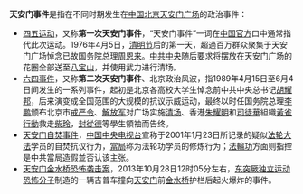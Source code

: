 '''天安门事件'''是指在不同时期发生在[[中国|中国]][[北京|北京]][[天安门广场|天安门广场]]的政治事件：
*[[四五运动|四五运动]]，又称'''第一次天安门事件'''，“天安门事件”一词在[[中華人民共和國政府|中国官方]]口中通常指代此次运动。1976年4月5日，[[清明节|清明节]]后的第一天，超過百万群众聚集于天安门广场悼念已故国务院总理[[周恩来|周恩来]]。[[中国共产党中央委员会|中共中央]]随后要求将摆放在天安门广场的花圈全部送至[[八宝山|八宝山]]，并使用武力进行清场。
*[[六四事件|六四事件]]，又称'''第二次天安门事件'''、北京政治风波，指1989年4月15日至6月4日间发生的一系列事件，起初是北京各高校大学生悼念前中共中央总书记[[胡耀邦|胡耀邦]]，后来演变成全国范围的大规模的抗议示威运动，最终以时任国务院总理[[李鹏|李鹏]]颁布北京市[[六四戒严|戒严令]]、[[解放军|解放军]]对广场实施[[六四清场|清场]]、香港[[朱耀明|朱耀明]]和[[司徒華|司徒華]]組織[[黃雀行動|黃雀行動]]救走[[柴玲|柴玲]]，[[封從德|封從德]]等學生領袖而告终。
*[[天安门自焚事件|天安门自焚事件]]，[[中国中央电视台|中国中央电视台]]宣称于2001年1月23日所记录的疑似[[法轮大法|法轮大法]]学员的自焚抗议行为，[[中華人民共和國政府|當局]]称为法轮功学员的修炼行为；[[法輪功|法輪功]]方面则指控是中共當局造假並否认该主张。
*[[天安门金水桥恐怖袭击案|天安门金水桥恐怖袭击案]]，2013年10月28日12时05分左右，[[新疆独立运动|东突厥独立运动恐怖分子]]制造的一辆吉普车撞向[[天安门|天安门]]前[[金水桥|金水桥]]护栏后起火爆炸的事件。

{{Disambiguation|Cat=五字中国事件消歧义}}